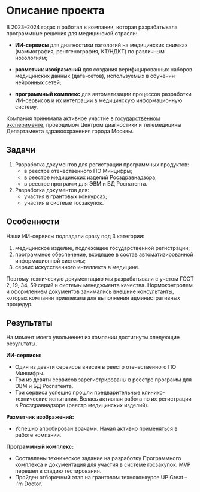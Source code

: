 # Описание проекта

В 2023–2024 годах я работал в компании, которая разрабатывала программные решения для медицинской отрасли:

- **ИИ-сервисы** для диагностики патологий на медицинских снимках (маммография, рентгенография, КТ/НДКТ) по различным нозологиям;

- **разметчик изображений** для создания верифицированных наборов медицинских данных (дата-сетов), используемых в обучении нейронных сетей;

- **программный комплекс** для автоматизации процессов разработки ИИ-сервисов и их интеграции в медицинскую информационную систему.

Компания принимала активное участие в [государственном эксперименте](https://mosmed.ai/ai/), проводимом Центром диагностики и телемедицины Департамента здравоохранения города Москвы.

## Задачи

1. Разработка документов для регистрации программных продуктов: 
	- в реестре отечественного ПО Минцифры;
	- в реестре медицинских изделий Росздравнадзора;
	- в реестре программ для ЭВМ и БД Роспатента.
2. Разработка документов для:
	- участия в грантовых конкурсах;
	- участия в системе госзакупок.

## Особенности

Наши ИИ-сервисы подпадали сразу под 3 категории:

1. медицинское изделие, подлежащее государственной регистрации;
2. программное обеспечение, входящее в состав автоматизированной информационной системы;
3. сервис искусственного интеллекта в медицине.

Поэтому техническую документацию мы разрабатывали с учетом ГОСТ 2, 19, 34, 59 серий и системы менеджмента качества. Нормоконтролем и оформлением документов занимались внешние консультанты, которых компания привлекала для выполнения административных процедур.

## Результаты

На момент моего увольнения из компании достигнуты следующие результаты.

**ИИ-сервисы:**
- Один из девяти сервисов внесен в реестр отечественного ПО Минцифры.
- Три из девяти сервисов зарегистрированы в реестре программ для ЭВМ и БД Роспатента.
- Три сервиса успешно прошли предварительные клинико-технические испытания. Велась активная работа по их регистрации в Росздравнадзоре (реестр медицинских изделий).

**Разметчик изображений:**
- Успешно апробирован врачами. Начал активно применяться в работе компании.

**Программный комплекс:**
- Составлены техническое задание на разработку Программного комплекса и документация для участия в системе госзакупок. MVP перешел в стадию тестирования.
- Пройден отборочный этап на грантовом техноконкурсе UP Great – I'm Doctor.